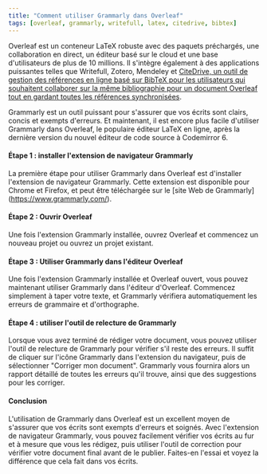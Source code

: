 ```yaml
---
title: "Comment utiliser Grammarly dans Overleaf"
tags: [overleaf, grammarly, writefull, latex, citedrive, bibtex]
---
```



Overleaf est un conteneur LaTeX robuste avec des paquets préchargés, une collaboration en direct, un éditeur basé sur le cloud et une base d'utilisateurs de plus de 10 millions. Il s'intègre également à des applications puissantes telles que Writefull, Zotero, Mendeley et [CiteDrive, un outil de gestion des références en ligne basé sur BibTeX pour les utilisateurs qui souhaitent collaborer sur la même bibliographie pour un document Overleaf tout en gardant toutes les références synchronisées](https://www.overleaf.com/blog/better-bibliography-management-with-overleaf-citedrive-and-bibtex-biblatex).



<CiteDrive /> 

Grammarly est un outil puissant pour s'assurer que vos écrits sont clairs, concis et exempts d'erreurs. Et maintenant, il est encore plus facile d'utiliser Grammarly dans Overleaf, le populaire éditeur LaTeX en ligne, après la dernière version du nouvel éditeur de code source à Codemirror 6. 

#### Étape 1 : installer l'extension de navigateur Grammarly

La première étape pour utiliser Grammarly dans Overleaf est d'installer l'extension de navigateur Grammarly. Cette extension est disponible pour Chrome et Firefox, et peut être téléchargée sur le [site Web de Grammarly] (https://www.grammarly.com/).

#### Étape 2 : Ouvrir Overleaf

Une fois l'extension Grammarly installée, ouvrez Overleaf et commencez un nouveau projet ou ouvrez un projet existant.

#### Étape 3 : Utiliser Grammarly dans l'éditeur Overleaf

Une fois l'extension Grammarly installée et Overleaf ouvert, vous pouvez maintenant utiliser Grammarly dans l'éditeur d'Overleaf. Commencez simplement à taper votre texte, et Grammarly vérifiera automatiquement les erreurs de grammaire et d'orthographe.

#### Étape 4 : utiliser l'outil de relecture de Grammarly

Lorsque vous avez terminé de rédiger votre document, vous pouvez utiliser l'outil de relecture de Grammarly pour vérifier s'il reste des erreurs. Il suffit de cliquer sur l'icône Grammarly dans l'extension du navigateur, puis de sélectionner "Corriger mon document". Grammarly vous fournira alors un rapport détaillé de toutes les erreurs qu'il trouve, ainsi que des suggestions pour les corriger.

#### Conclusion

L'utilisation de Grammarly dans Overleaf est un excellent moyen de s'assurer que vos écrits sont exempts d'erreurs et soignés. Avec l'extension de navigateur Grammarly, vous pouvez facilement vérifier vos écrits au fur et à mesure que vous les rédigez, puis utiliser l'outil de correction pour vérifier votre document final avant de le publier. Faites-en l'essai et voyez la différence que cela fait dans vos écrits.

